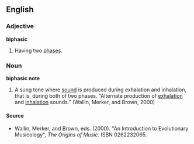 ==English==

===Adjective===
'''biphasic'''
# Having two [[phase]]s.

===Noun===
'''biphasic note'''
# A sung tone where [[sound]] is produced during exhalation and inhalation, that is, during both of two phases. "Alternate production of [[exhalation]] and [[inhalation]] sounds." (Wallin, Merker, and Brown, 2000)

====Source====
*Wallin, Merker, and Brown, eds. (2000). "An Introduction to Evolutionary Musicology", ''The Origins of Music''. ISBN 0262232065.